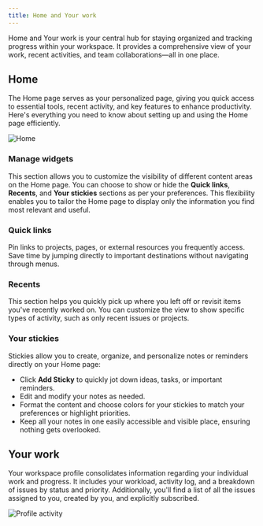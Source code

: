 ```yaml
---
title: Home and Your work
---
```


Home and Your work is your central hub for staying organized and tracking progress within your workspace. It provides a comprehensive view of your work, recent activities, and team collaborations—all in one place.

## Home

The Home page serves as your personalized page, giving you quick access to essential tools, recent activity, and key features to enhance productivity. Here's everything you need to know about setting up and using the Home page efficiently.

![Home](https://media.docs.plane.so/account/home-page.webp#center)

### Manage widgets

This section allows you to customize the visibility of different content areas on the Home page. You can choose to show or hide the **Quick links**, **Recents**, and **Your stickies** sections as per your preferences. This flexibility enables you to tailor the Home page to display only the information you find most relevant and useful.

### Quick links

Pin links to projects, pages, or external resources you frequently access. Save time by jumping directly to important destinations without navigating through menus.

### Recents

This section helps you quickly pick up where you left off or revisit items you've recently worked on. You can customize the view to show specific types of activity, such as only recent issues or projects.

### Your stickies

Stickies allow you to create, organize, and personalize notes or reminders directly on your Home page:

- Click **Add Sticky** to quickly jot down ideas, tasks, or important reminders.
- Edit and modify your notes as needed.
- Format the content and choose colors for your stickies to match your preferences or highlight priorities.
- Keep all your notes in one easily accessible and visible place, ensuring nothing gets overlooked.

## Your work

Your workspace profile consolidates information regarding your individual work and progress. It includes your workload, activity log, and a breakdown of issues by status and priority. Additionally, you'll find a list of all the issues assigned to you, created by you, and explicitly subscribed.

![Profile activity](https://media.docs.plane.so/account/account-profile-activity.webp#center)
